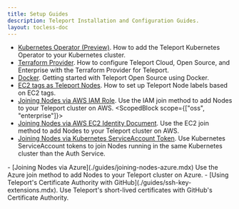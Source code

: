 ```yaml
---
title: Setup Guides
description: Teleport Installation and Configuration Guides.
layout: tocless-doc
---
```


  - [Kubernetes Operator (Preview)](./guides/teleport-operator.mdx). How to add the Teleport Kubernetes Operator to your Kubernetes cluster.
  - [Terraform Provider](./guides/terraform-provider.mdx). How to configure Teleport Cloud, Open Source, and Enterprise with the Terraform Provider for Teleport.
  - [Docker](./guides/docker.mdx). Getting started with Teleport Open Source using Docker.
  - [EC2 tags as Teleport Nodes](./guides/ec2-tags.mdx). How to set up Teleport Node labels based on EC2 tags.
  - [Joining Nodes via AWS IAM Role](./guides/joining-nodes-aws-iam.mdx). Use the IAM join method to add Nodes to your Teleport cluster on AWS.
  <ScopedBlock scope={["oss", "enterprise"]}>
  - [Joining Nodes via AWS EC2 Identity Document](./guides/joining-nodes-aws-ec2.mdx). Use the EC2 join method to add Nodes to your Teleport cluster on AWS.
  - [Joining Nodes via Kubernetes ServiceAccount Token](./guides/joining-nodes-kubernetes-serviceaccount.mdx).
    Use Kubernetes ServiceAccount tokens to join Nodes running in the same Kubernetes cluster than the Auth Service.
  </ScopedBlock>
  - [Joining Nodes via Azure](./guides/joining-nodes-azure.mdx) Use the Azure join method to add Nodes to your Teleport cluster on Azure.
  - [Using Teleport's Certificate Authority with GitHub](./guides/ssh-key-extensions.mdx). Use Teleport's short-lived certificates with GitHub's Certificate Authority.
